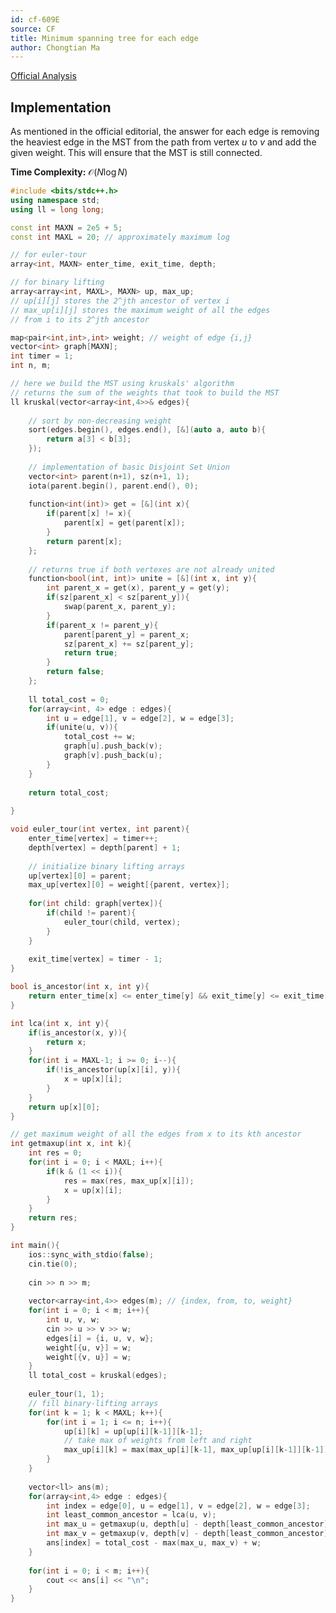 ```yaml
---
id: cf-609E
source: CF
title: Minimum spanning tree for each edge
author: Chongtian Ma
---
```


[Official Analysis](https://codeforces.com/blog/entry/22187)

## Implementation 

As mentioned in the official editorial, the answer for each edge is removing the heaviest edge in the MST from
the path from vertex $u$ to $v$ and add the given weight. This will ensure that the MST is still connected.

**Time Complexity:** $\mathcal{O}(N\log N)$

<LanguageSection>

<CPPSection>

```cpp
#include <bits/stdc++.h>
using namespace std;
using ll = long long;

const int MAXN = 2e5 + 5;
const int MAXL = 20; // approximately maximum log

// for euler-tour
array<int, MAXN> enter_time, exit_time, depth;

// for binary lifting
array<array<int, MAXL>, MAXN> up, max_up;
// up[i][j] stores the 2^jth ancestor of vertex i
// max_up[i][j] stores the maximum weight of all the edges
// from i to its 2^jth ancestor

map<pair<int,int>,int> weight; // weight of edge {i,j}
vector<int> graph[MAXN];
int timer = 1;
int n, m;

// here we build the MST using kruskals' algorithm
// returns the sum of the weights that took to build the MST
ll kruskal(vector<array<int,4>>& edges){
	
	// sort by non-decreasing weight
	sort(edges.begin(), edges.end(), [&](auto a, auto b){
		return a[3] < b[3];
	});
	
	// implementation of basic Disjoint Set Union
	vector<int> parent(n+1), sz(n+1, 1);
	iota(parent.begin(), parent.end(), 0);
	
	function<int(int)> get = [&](int x){
		if(parent[x] != x){
			parent[x] = get(parent[x]);
		}
		return parent[x];
	};
	
	// returns true if both vertexes are not already united
	function<bool(int, int)> unite = [&](int x, int y){
		int parent_x = get(x), parent_y = get(y);
		if(sz[parent_x] < sz[parent_y]){
			swap(parent_x, parent_y);
		}
		if(parent_x != parent_y){
			parent[parent_y] = parent_x;
			sz[parent_x] += sz[parent_y];
			return true;
		}
		return false;
	};
	
	ll total_cost = 0;
	for(array<int, 4> edge : edges){
		int u = edge[1], v = edge[2], w = edge[3];
		if(unite(u, v)){
			total_cost += w;
			graph[u].push_back(v);
			graph[v].push_back(u);
		}
	}
	
	return total_cost;
	
}

void euler_tour(int vertex, int parent){
	enter_time[vertex] = timer++;
	depth[vertex] = depth[parent] + 1;
	
	// initialize binary lifting arrays
	up[vertex][0] = parent; 
	max_up[vertex][0] = weight[{parent, vertex}];
	
	for(int child: graph[vertex]){
		if(child != parent){
			euler_tour(child, vertex);
		}
	}
	
	exit_time[vertex] = timer - 1;
}

bool is_ancestor(int x, int y){
	return enter_time[x] <= enter_time[y] && exit_time[y] <= exit_time[x];
}

int lca(int x, int y){
	if(is_ancestor(x, y)){
		return x;
	}
	for(int i = MAXL-1; i >= 0; i--){
		if(!is_ancestor(up[x][i], y)){
			x = up[x][i];
		}
	}
	return up[x][0];
}

// get maximum weight of all the edges from x to its kth ancestor
int getmaxup(int x, int k){
	int res = 0;
	for(int i = 0; i < MAXL; i++){
		if(k & (1 << i)){
			res = max(res, max_up[x][i]);
			x = up[x][i];
		}
	}
	return res;
}

int main(){
	ios::sync_with_stdio(false);
	cin.tie(0);
	
	cin >> n >> m;
	
	vector<array<int,4>> edges(m); // {index, from, to, weight}
	for(int i = 0; i < m; i++){
		int u, v, w; 
		cin >> u >> v >> w;
		edges[i] = {i, u, v, w};
		weight[{u, v}] = w;
		weight[{v, u}] = w;
	}
	ll total_cost = kruskal(edges);
	
	euler_tour(1, 1);
	// fill binary-lifting arrays
	for(int k = 1; k < MAXL; k++){
		for(int i = 1; i <= n; i++){
			up[i][k] = up[up[i][k-1]][k-1];
			// take max of weights from left and right
			max_up[i][k] = max(max_up[i][k-1], max_up[up[i][k-1]][k-1]);
		}
	}
	
	vector<ll> ans(m);
	for(array<int,4> edge : edges){
		int index = edge[0], u = edge[1], v = edge[2], w = edge[3];
		int least_common_ancestor = lca(u, v);
		int max_u = getmaxup(u, depth[u] - depth[least_common_ancestor]);
		int max_v = getmaxup(v, depth[v] - depth[least_common_ancestor]);
		ans[index] = total_cost - max(max_u, max_v) + w;
	}
	
	for(int i = 0; i < m; i++){
		cout << ans[i] << "\n";
	}
}
```
                      
</CPPSection>
  
</LanguageSection>
